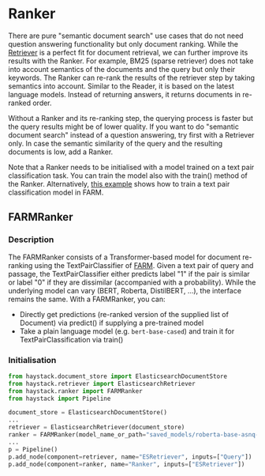 # Ranker

There are pure "semantic document search" use cases that do not need question answering functionality but only document ranking.
While the [Retriever](/usage/v0.9.0/retriever) is a perfect fit for document retrieval, we can further improve its results with the Ranker.
For example, BM25 (sparse retriever) does not take into account semantics of the documents and the query but only their keywords.
The Ranker can re-rank the results of the retriever step by taking semantics into account.
Similar to the Reader, it is based on the latest language models.
Instead of returning answers, it returns documents in re-ranked order.

Without a Ranker and its re-ranking step, the querying process is faster but the query results might be of lower quality.
If you want to do "semantic document search" instead of a question answering, try first with a Retriever only.
In case the semantic similarity of the query and the resulting documents is low, add a Ranker.

Note that a Ranker needs to be initialised with a model trained on a text pair classification task.
You can train the model also with the train() method of the Ranker.
Alternatively, [this example](https://github.com/deepset-ai/FARM/blob/master/examples/text_pair_classification.py) shows how to train a text pair classification model in FARM.

<div style={{ marginBottom: "3rem" }} />

## FARMRanker

### Description

The FARMRanker consists of a Transformer-based model for document re-ranking using the TextPairClassifier of [FARM](https://github.com/deepset-ai/FARM).
Given a text pair of query and passage, the TextPairClassifier either predicts label "1" if the pair is similar or label "0" if they are dissimilar (accompanied with a probability).
While the underlying model can vary (BERT, Roberta, DistilBERT, ...), the interface remains the same.
With a FARMRanker, you can:

- Directly get predictions (re-ranked version of the supplied list of Document) via predict() if supplying a pre-trained model
- Take a plain language model (e.g. `bert-base-cased`) and train it for TextPairClassification via train()

<div style={{ marginBottom: "3rem" }} />

### Initialisation

```python
from haystack.document_store import ElasticsearchDocumentStore
from haystack.retriever import ElasticsearchRetriever
from haystack.ranker import FARMRanker
from haystack import Pipeline

document_store = ElasticsearchDocumentStore()
...
retriever = ElasticsearchRetriever(document_store)
ranker = FARMRanker(model_name_or_path="saved_models/roberta-base-asnq-binary")
...
p = Pipeline()
p.add_node(component=retriever, name="ESRetriever", inputs=["Query"])
p.add_node(component=ranker, name="Ranker", inputs=["ESRetriever"])
```

